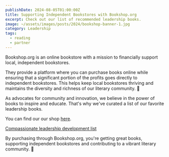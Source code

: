 ```yaml
---
publishDate: 2024-08-05T01:00:00Z
title: Supporting Independent Bookstores with Bookshop.org
excerpt: Check out our list of recommended leadership books.
image: ~/assets/images/posts/2024/bookshop-banner-1.jpg
category: Leadership
tags:
  - reading
  - partner
---
```


Bookshop.org is an online bookstore with a mission to financially support local, independent bookstores.

 They provide a platform where you can purchase books online while ensuring that a significant portion of the profits goes directly to independent bookstores. This helps keep local bookstores thriving and maintains the diversity and richness of our literary community. 🌟

As advocates for community and innovation, we believe in the power of books to inspire and educate. That's why we've curated a list of our favorite leadership books.

You can find our our shop [here](https://bookshop.org/shop/calima).

[Compassionate leadership development list](https://bookshop.org/lists/club-calima-leadership?)


By purchasing through Bookshop.org, you're getting great books, supporting independent bookstores and contributing to a vibrant literary community. 📖
